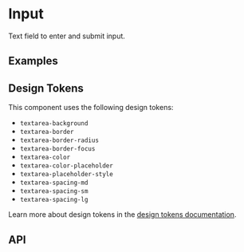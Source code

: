 
<Meta title="Docs/Components/Form/Textarea" />

# Input
Text field to enter and submit input.

## Examples
<Canvas sourceState="shown" of={TextareaStories.AutoFocus} />
<Canvas sourceState="shown" of={TextareaStories.Basic} />
<Canvas sourceState="shown" of={TextareaStories.DefaultValue} />
<Canvas sourceState="shown" of={TextareaStories.Disabled} />
<Canvas sourceState="shown" of={TextareaStories.Error} />
<Canvas sourceState="shown" of={TextareaStories.FullWidth} />
<Canvas sourceState="shown" of={TextareaStories.Placeholder} />
<Canvas sourceState="shown" of={TextareaStories.Rows} />
<Canvas sourceState="shown" of={TextareaStories.Sizes} />

## Design Tokens
This component uses the following design tokens:

- `textarea-background`
- `textarea-border`
- `textarea-border-radius`
- `textarea-border-focus`
- `textarea-color`
- `textarea-color-placeholder`
- `textarea-placeholder-style`
- `textarea-spacing-md`
- `textarea-spacing-sm`
- `textarea-spacing-lg`

Learn more about design tokens in the [design tokens documentation](?path=/story/docs-design-tokens-getting-started--page).

## API
<ArgsTable of={Textarea} />
